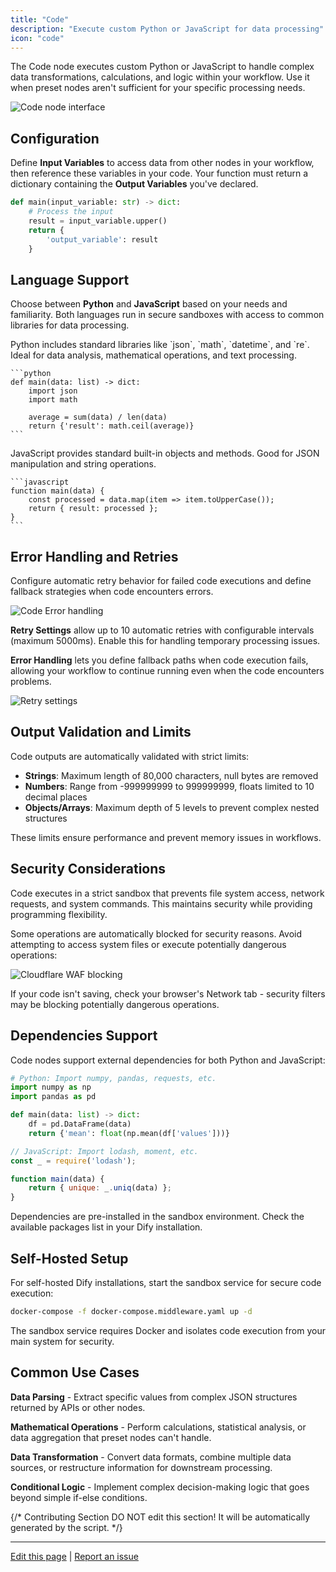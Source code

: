 ```yaml
---
title: "Code"
description: "Execute custom Python or JavaScript for data processing"
icon: "code"
---
```


The Code node executes custom Python or JavaScript to handle complex data transformations, calculations, and logic within your workflow. Use it when preset nodes aren't sufficient for your specific processing needs.

<Frame caption="Code node configuration interface">
  <img src="https://assets-docs.dify.ai/dify-enterprise-mintlify/en/guides/workflow/node/9969aa1bc1912aebe366f5d8f5dde296.png" alt="Code node interface" />
</Frame>

## Configuration

Define **Input Variables** to access data from other nodes in your workflow, then reference these variables in your code. Your function must return a dictionary containing the **Output Variables** you've declared.

```python
def main(input_variable: str) -> dict:
    # Process the input
    result = input_variable.upper()
    return {
        'output_variable': result
    }
```

## Language Support

Choose between **Python** and **JavaScript** based on your needs and familiarity. Both languages run in secure sandboxes with access to common libraries for data processing.

<Tabs>
  <Tab title="Python">
    Python includes standard libraries like `json`, `math`, `datetime`, and `re`. Ideal for data analysis, mathematical operations, and text processing.
    
    ```python
    def main(data: list) -> dict:
        import json
        import math
        
        average = sum(data) / len(data)
        return {'result': math.ceil(average)}
    ```
  </Tab>
  
  <Tab title="JavaScript">
    JavaScript provides standard built-in objects and methods. Good for JSON manipulation and string operations.
    
    ```javascript
    function main(data) {
        const processed = data.map(item => item.toUpperCase());
        return { result: processed };
    }
    ```
  </Tab>
</Tabs>

## Error Handling and Retries

Configure automatic retry behavior for failed code executions and define fallback strategies when code encounters errors.

<Frame caption="Error handling configuration options">
  <img src="https://assets-docs.dify.ai/2024/12/58f392734ce44b22cd8c160faf28cd14.png" alt="Code Error handling" />
</Frame>

**Retry Settings** allow up to 10 automatic retries with configurable intervals (maximum 5000ms). Enable this for handling temporary processing issues.

**Error Handling** lets you define fallback paths when code execution fails, allowing your workflow to continue running even when the code encounters problems.

<Frame caption="Retry configuration interface">
  <img src="https://assets-docs.dify.ai/2024/12/9fdd5525a91dc925b79b89272893becf.png" alt="Retry settings" />
</Frame>

## Output Validation and Limits

Code outputs are automatically validated with strict limits:
- **Strings**: Maximum length of 80,000 characters, null bytes are removed
- **Numbers**: Range from -999999999 to 999999999, floats limited to 10 decimal places
- **Objects/Arrays**: Maximum depth of 5 levels to prevent complex nested structures

These limits ensure performance and prevent memory issues in workflows.

## Security Considerations

Code executes in a strict sandbox that prevents file system access, network requests, and system commands. This maintains security while providing programming flexibility.

Some operations are automatically blocked for security reasons. Avoid attempting to access system files or execute potentially dangerous operations:

<Frame caption="Security filtering by Cloudflare WAF">
  <img src="https://assets-docs.dify.ai/2024/12/ad4dc065c4c567c150ab7fa7bfd123a3.png" alt="Cloudflare WAF blocking" />
</Frame>

If your code isn't saving, check your browser's Network tab - security filters may be blocking potentially dangerous operations.

## Dependencies Support

Code nodes support external dependencies for both Python and JavaScript:

```python
# Python: Import numpy, pandas, requests, etc.
import numpy as np
import pandas as pd

def main(data: list) -> dict:
    df = pd.DataFrame(data)
    return {'mean': float(np.mean(df['values']))}
```

```javascript
// JavaScript: Import lodash, moment, etc.
const _ = require('lodash');

function main(data) {
    return { unique: _.uniq(data) };
}
```

Dependencies are pre-installed in the sandbox environment. Check the available packages list in your Dify installation.

## Self-Hosted Setup

For self-hosted Dify installations, start the sandbox service for secure code execution:

```bash
docker-compose -f docker-compose.middleware.yaml up -d
```

The sandbox service requires Docker and isolates code execution from your main system for security.

## Common Use Cases

**Data Parsing** - Extract specific values from complex JSON structures returned by APIs or other nodes.

**Mathematical Operations** - Perform calculations, statistical analysis, or data aggregation that preset nodes can't handle.

**Data Transformation** - Convert data formats, combine multiple data sources, or restructure information for downstream processing.

**Conditional Logic** - Implement complex decision-making logic that goes beyond simple if-else conditions.

{/*
Contributing Section
DO NOT edit this section!
It will be automatically generated by the script.
*/}

---

[Edit this page](https://github.com/langgenius/dify-docs/edit/main/en/documentation/pages/nodes/code.mdx) | [Report an issue](https://github.com/langgenius/dify-docs/issues/new?template=docs.yml)

